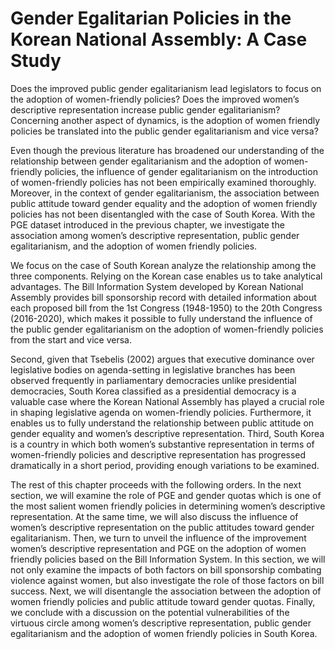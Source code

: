 # Gender Egalitarian Policies in the Korean National Assembly: A Case Study

Does the improved public gender egalitarianism lead legislators to focus on the adoption of women-friendly policies? 
Does the improved women’s descriptive representation increase public gender egalitarianism? 
Concerning another aspect of dynamics, is the adoption of women friendly policies be translated into the public gender egalitarianism and vice versa? 

Even though the previous literature has broadened our understanding of the relationship between gender egalitarianism and the adoption of women-friendly policies, the influence of gender egalitarianism on the introduction of women-friendly policies has not been empirically examined thoroughly. 
Moreover, in the context of gender egalitarianism, the association between public attitude toward gender equality and the adoption of women friendly policies has not been disentangled with the case of South Korea. 
With the PGE dataset introduced in the previous chapter, we investigate the association among women’s descriptive representation, public gender egalitarianism, and the adoption of women friendly policies.

We focus on the case of South Korean analyze the relationship among the three components. 
Relying on the Korean case enables us to take analytical advantages. 
The Bill Information System developed by Korean National Assembly provides bill sponsorship record with detailed information about each proposed bill from the 1st Congress (1948-1950) to the 20th Congress (2016-2020), which makes it possible to fully understand the influence of the public gender egalitarianism on the adoption of women-friendly policies from the start and vice versa. 

Second, given that Tsebelis (2002) argues that executive dominance over legislative bodies on agenda-setting in legislative branches has been observed frequently in parliamentary democracies unlike presidential democracies, South Korea classified as a presidential democracy is a valuable case where the Korean National Assembly has played a crucial role in shaping legislative agenda on women-friendly policies. 
Furthermore, it enables us to fully understand the relationship between public attitude on gender equality and women’s descriptive representation. 
Third, South Korea is a country in which both women’s substantive representation in terms of women-friendly policies and descriptive representation has progressed dramatically in a short period, providing enough variations to be examined.

The rest of this chapter proceeds with the following orders. 
In the next section, we will examine the role of PGE and gender quotas which is one of the most salient women friendly policies in determining women’s descriptive representation. 
At the same time, we will also discuss the influence of women’s descriptive representation on the public attitudes toward gender egalitarianism. 
Then, we turn to unveil the influence of the improvement women’s descriptive representation and PGE on the adoption of women friendly policies based on the Bill Information System. 
In this section, we will not only examine the impacts of both factors on bill sponsorship combating violence against women, but also investigate the role of those factors on bill success. 
Next, we will disentangle the association between the adoption of women friendly policies and public attitude toward gender quotas. Finally, we conclude with a discussion on the potential vulnerabilities of the virtuous circle among women’s descriptive representation, public gender egalitarianism and the adoption of women friendly policies in South Korea.

